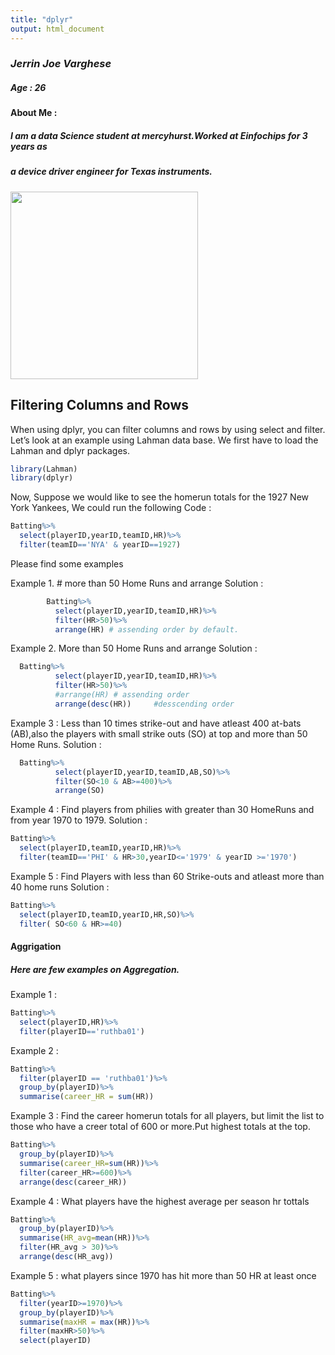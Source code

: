 ```yaml
---
title: "dplyr"
output: html_document
---
```

### *Jerrin Joe Varghese*
##### Age : 26


####  **About Me** :
##### I am a data Science student at mercyhurst.Worked at Einfochips for 3 years as
##### a device driver engineer for Texas instruments.

 <img src="IMG-20170130-WA0012.jpg" width="300"/>
 

## Filtering Columns and Rows

When using dplyr, you can filter columns and rows by using select and filter.
Let's look at an example using Lahman data base.
We first have to load the Lahman and dplyr packages.
```r
library(Lahman)
library(dplyr)
```

Now, Suppose we would like to see the homerun totals for the 1927 New York Yankees, We could run the following Code :

```r
Batting%>%
  select(playerID,yearID,teamID,HR)%>%
  filter(teamID=='NYA' & yearID==1927)
```

Please find some examples 

Example 1.  # more than 50 Home Runs and arrange
Solution :

```r

        Batting%>%
          select(playerID,yearID,teamID,HR)%>%
          filter(HR>50)%>%
          arrange(HR) # assending order by default.
```

Example 2.  More than 50 Home Runs and arrange
Solution :

```r
  Batting%>%
          select(playerID,yearID,teamID,HR)%>%
          filter(HR>50)%>%
          #arrange(HR) # assending order
          arrange(desc(HR))     #desscending order 
```

Example 3 : Less than 10 times strike-out and have atleast 400 at-bats (AB),also the
            players with small strike outs (SO) at top and more than 50 Home Runs.
Solution : 

```r
  Batting%>%
          select(playerID,yearID,teamID,AB,SO)%>%
          filter(SO<10 & AB>=400)%>%
          arrange(SO)
```

Example 4 :  Find players from philies with greater than 30 HomeRuns and from year 1970 to 1979.
Solution : 

```r
Batting%>%
  select(playerID,teamID,yearID,HR)%>%
  filter(teamID=='PHI' & HR>30,yearID<='1979' & yearID >='1970')
```

Example 5 : Find Players with less than 60 Strike-outs and atleast more than 40 home runs
Solution :

```r
Batting%>%
  select(playerID,teamID,yearID,HR,SO)%>%
  filter( SO<60 & HR>=40)
```


#### Aggrigation 

##### Here are few examples on Aggregation.

Example 1 : 
```r
Batting%>%
  select(playerID,HR)%>%
  filter(playerID=='ruthba01')
```

Example 2 : 
```r
Batting%>%
  filter(playerID == 'ruthba01')%>%
  group_by(playerID)%>%
  summarise(career_HR = sum(HR))
```

Example 3 : 
Find the career homerun totals for all players, but limit the list to those
who have a creer total of 600 or more.Put highest totals at the top.
```r
Batting%>%
  group_by(playerID)%>%
  summarise(career_HR=sum(HR))%>%
  filter(career_HR>=600)%>%
  arrange(desc(career_HR))
```


Example 4 : 
What players have the highest average per season hr tottals
```r
Batting%>%
  group_by(playerID)%>%
  summarise(HR_avg=mean(HR))%>%
  filter(HR_avg > 30)%>%
  arrange(desc(HR_avg))

```

Example 5 : 
what players since 1970 has hit more than 50 HR at least once
```r
Batting%>%
  filter(yearID>=1970)%>%
  group_by(playerID)%>%
  summarise(maxHR = max(HR))%>%
  filter(maxHR>50)%>%
  select(playerID)
```


